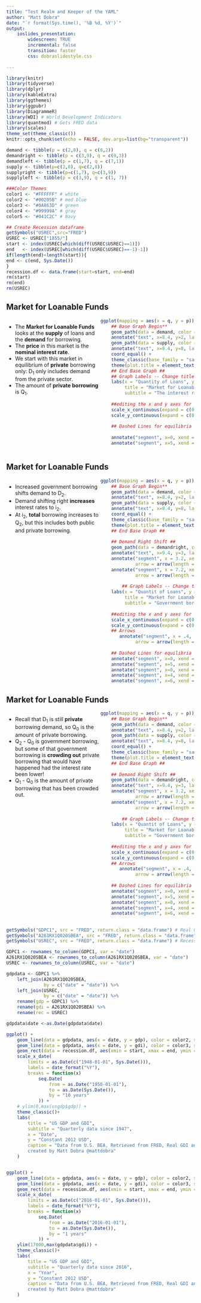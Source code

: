 ```yaml
---
title: "Test Realm and Keeper of the YAML"
author: "Matt Dobra"
date: "`r format(Sys.time(), '%B %d, %Y')`"
output: 
    ioslides_presentation:
        widescreen: TRUE
        incremental: false
        transition: faster
        css: dobraslidestyle.css
      
---
```

```r
library(knitr)
library(tidyverse)
library(dplyr)
library(kableExtra)
library(ggthemes)
library(ggpubr)
library(DiagrammeR)
library(WDI) # World Development Indicators
library(quantmod) # Gets FRED data
library(scales)
theme_set(theme_classic())
knitr::opts_chunk$set(echo = FALSE, dev.args=list(bg="transparent"))

demand <- tibble(p = c(2,8), q = c(8,2))
demandright <- tibble(p = c(3,9), q = c(9,3))
demandleft <- tibble(p = c(1,7), q = c(7,1))
supply <- tibble(p=c(2,8), q=c(2,8))
supplyright <- tibble(p=c(1,7), q=c(3,9))
supplyleft <- tibble(p = c(3,9), q = c(1, 7))

###Color Themes
color1 <- "#FFFFFF" # white
color2 <- "#00205B" # med blue
color3 <- "#0A863D" # green
color4 <- "#99999A" # gray
color5 <- "#041C2C" # Navy

## Create Recession dataframe
getSymbols("USREC",src="FRED")
USREC <- USREC["1855/"]
start <- index(USREC[which(diff(USREC$USREC)==1)])
end   <- index(USREC[which(diff(USREC$USREC)==-1)-1])
if(length(end)<length(start)){
end <- c(end, Sys.Date())    
}
recession.df <- data.frame(start=start, end=end)
rm(start)
rm(end)
rm(USREC)

```


## Market for Loanable Funds

<div style="float: left; width: 50%;">

- The **Market for Loanable Funds** looks at the **supply** of loans and the **demand** for borrowing. 
- The **price** in this market is the **nominal interest rate**.
- We start with this market in equilibrium of **private** borrowing only: D~1~ only includes demand from the private sector.
- The amount of **private borrowing** is Q~1~.

</div>
```r


ggplot(mapping = aes(x = q, y = p)) + 
    ## Base Graph Begin**
    geom_path(data = demand, color = color2, size = 1.2) + 
    annotate("text", x=8.4, y=2, label = "D[1]", color = color2, size = 6, parse = TRUE) +
    geom_path(data = supply, color = color3, size = 1.2) + 
    annotate("text", x=8.4, y=8, label = "S[1]", color = color3, size = 6, parse = TRUE) +
    coord_equal() +
    theme_classic(base_family = "sans") +
    theme(plot.title = element_text(size = rel(1.4))) +
    ## End Base Graph ##
    ## Graph Labels -- Change title and subtitle as needed ##
    labs(x = "Quantity of Loans", y = "Interest Rate",
         title = "Market for Loanable Funds",
         subtitle = "The interest rate serves as the price in this market") + # Subtitle
    
    ##editing the x and y axes for the equilibria.  If dots aren't needed, still need to keep limit and expand##
    scale_x_continuous(expand = c(0,0), limit = c(0,10), breaks = c(5), labels = expression(Q[1])) + ## Set breaks = equilibrium Q
    scale_y_continuous(expand = c(0,0), limit = c(0,10), breaks = c(5), labels = expression(i[1])) + ## Set breaks = equilibrium Q
  
    ## Dashed Lines for equilibria
    
    annotate("segment", x=0, xend = 5, y = 5, yend = 5, linetype = "dotted") + # horizontal line
    annotate("segment", x=5, xend = 5, y = 0, yend = 5, linetype = "dotted") # vertical line



```

## Market for Loanable Funds

<div style="float: left; width: 50%;">

- Increased government borrowing shifts demand to D~2~.
- Demand shifting right **increases** interest rates to i~2~.
- At i~2~, **total** borrowing increases to Q~2~, but this includes both public and private borrowing.


</div>

```r
ggplot(mapping = aes(x = q, y = p)) + 
    ## Base Graph Begin**
    geom_path(data = demand, color = color2, size = 1.2) + 
    annotate("text", x=8.4, y=2, label = "D[1]", color = color2, size = 6, parse = TRUE) +
    geom_path(data = supply, color = color3, size = 1.2) + 
    annotate("text", x=8.4, y=8, label = "S[1]", color = color3, size = 6, parse = TRUE) +
    coord_equal() +
    theme_classic(base_family = "sans") +
    theme(plot.title = element_text(size = rel(1.4))) +
    ## End Base Graph ##
    
    ## Demand Right Shift ##
    geom_path(data = demandright, color = color2, size = 1.2, linetype = "dashed") + 
    annotate("text", x=9.4, y=3, label = "D[2]", color = color2, size = 6, parse = TRUE) +
    annotate("segment", x = 3.2, xend = 3.8, y = 7.2, yend = 7.8,
             arrow = arrow(length = unit(.5, "lines")), colour = color4, size = 1) +
    annotate("segment", x = 7.2, xend = 7.8, y = 3.2, yend = 3.8,
             arrow = arrow(length = unit(.5, "lines")), colour = color4, size = 1) +
    
        ## Graph Labels -- Change title and subtitle as needed ##
    labs(x = "Quantit of Loans", y = "Interest Rate",
         title = "Market for Loanable Funds",
         subtitle = "Government borrowing crowds out private borrowing") + # Subtitle
    
    ##editing the x and y axes for the equilibria.  If dots aren't needed, still need to keep limit and expand##
    scale_x_continuous(expand = c(0,0), limit = c(0,10), breaks = c(4,5,6), labels = expression(Q[0],Q[1], Q[2])) + ## Set breaks = equilibrium Q
    scale_y_continuous(expand = c(0,0), limit = c(0,10), breaks = c(5,6), labels = expression(i[1], i[2])) + ## Set breaks = equilibrium Q
    ## Arrows
       annotate("segment", x = .4, xend = .4, y = 5.2, yend = 5.8,
             arrow = arrow(length = unit(.5, "lines")), colour = color4, size = 1) +    
  
    ## Dashed Lines for equilibria
    annotate("segment", x=0, xend = 5, y = 5, yend = 5, linetype = "dotted") + # horizontal line
    annotate("segment", x=5, xend = 5, y = 0, yend = 5, linetype = "dotted") + # vertical line
    annotate("segment", x=0, xend = 6, y = 6, yend = 6, linetype = "dotted") + # horizontal line
    annotate("segment", x=4, xend = 4, y = 0, yend = 6, linetype = "dotted") + # vertical line
    annotate("segment", x=6, xend = 6, y = 0, yend = 6, linetype = "dotted") # vertical line

```

## Market for Loanable Funds

<div style="float: left; width: 50%;">

- Recall that D~1~ is still **private** borrowing demand, so Q~0~ is the amount of private borrowing.
- Q~2~ - Q~0~ is government borrowing, but some of that government borrowing is **crowding out** private borrowing that would have happened had the interest rate been lower!
- Q~1~ - Q~0~ is the amount of private borrowing that has been crowded out.

</div>

```r
ggplot(mapping = aes(x = q, y = p)) + 
    ## Base Graph Begin**
    geom_path(data = demand, color = color2, size = 1.2) + 
    annotate("text", x=8.4, y=2, label = "D[1]", color = color2, size = 6, parse = TRUE) +
    geom_path(data = supply, color = color3, size = 1.2) + 
    annotate("text", x=8.4, y=8, label = "S[1]", color = color3, size = 6, parse = TRUE) +
    coord_equal() +
    theme_classic(base_family = "sans") +
    theme(plot.title = element_text(size = rel(1.4))) +
    ## End Base Graph ##
    
    ## Demand Right Shift ##
    geom_path(data = demandright, color = color2, size = 1.2, linetype = "dashed") + 
    annotate("text", x=9.4, y=3, label = "D[2]", color = color2, size = 6, parse = TRUE) +
    annotate("segment", x = 3.2, xend = 3.8, y = 7.2, yend = 7.8,
             arrow = arrow(length = unit(.5, "lines")), colour = color4, size = 1) +
    annotate("segment", x = 7.2, xend = 7.8, y = 3.2, yend = 3.8,
             arrow = arrow(length = unit(.5, "lines")), colour = color4, size = 1) +
    
        ## Graph Labels -- Change title and subtitle as needed ##
    labs(x = "Quantit of Loans", y = "Interest Rate",
         title = "Market for Loanable Funds",
         subtitle = "Government borrowing crowds out private borrowing") + # Subtitle
    
    ##editing the x and y axes for the equilibria.  If dots aren't needed, still need to keep limit and expand##
    scale_x_continuous(expand = c(0,0), limit = c(0,10), breaks = c(4,5,6), labels = expression(Q[0],Q[1], Q[2])) + ## Set breaks = equilibrium Q
    scale_y_continuous(expand = c(0,0), limit = c(0,10), breaks = c(5,6), labels = expression(i[1], i[2])) + ## Set breaks = equilibrium Q
    ## Arrows
       annotate("segment", x = .4, xend = .4, y = 5.2, yend = 5.8,
             arrow = arrow(length = unit(.5, "lines")), colour = color4, size = 1) +    
  
    ## Dashed Lines for equilibria
    annotate("segment", x=0, xend = 5, y = 5, yend = 5, linetype = "dotted") + # horizontal line
    annotate("segment", x=5, xend = 5, y = 0, yend = 5, linetype = "dotted") + # vertical line
    annotate("segment", x=0, xend = 6, y = 6, yend = 6, linetype = "dotted") + # horizontal line
    annotate("segment", x=4, xend = 4, y = 0, yend = 6, linetype = "dotted") + # vertical line
    annotate("segment", x=6, xend = 6, y = 0, yend = 6, linetype = "dotted") # vertical line

```

## 

```r
getSymbols("GDPC1", src = "FRED", return.class = "data.frame") # Real Quarterly US GDP 
getSymbols("A261RX1Q020SBEA", src = "FRED", return.class = "data.frame") # Real Quarterly US GDI
getSymbols("USREC", src = "FRED", return.class = "data.frame") # Recession dates

GDPC1 <- rownames_to_column(GDPC1, var = "date")
A261RX1Q020SBEA <- rownames_to_column(A261RX1Q020SBEA, var = "date")
USREC <- rownames_to_column(USREC, var = "date")

gdpdata <- GDPC1 %>% 
    left_join(A261RX1Q020SBEA,
              by = c("date" = "date")) %>% 
    left_join(USREC,
              by = c("date" = "date")) %>% 
    rename(gdp = GDPC1) %>% 
    rename(gdi = A261RX1Q020SBEA) %>% 
    rename(rec = USREC)

gdpdata$date <-as.Date(gdpdata$date)

```

```r

ggplot() +
    geom_line(data = gdpdata, aes(x = date, y = gdp), color = color2, size = 1.2) + 
    geom_line(data = gdpdata, aes(x = date, y = gdi), color = color3, size = 1.2) +
    geom_rect(data = recession.df, aes(xmin = start, xmax = end, ymin = -Inf, ymax = +Inf), fill = color5, alpha = .3) +
    scale_x_date(
        limits = as.Date(c("1948-01-01", Sys.Date())),
        labels = date_format("%Y"),
        breaks = function(x)
            seq.Date(
                from = as.Date("1950-01-01"),
                to = as.Date(Sys.Date()),
                by = "10 years"
            )) +
    # ylim(0,max(usgdp$gdp)) +
    theme_classic()+
    labs(
        title = "US GDP and GDI",
        subtitle = "Quarterly data since 1947",
        x = "Date",
        y = "Constant 2012 USD",
        caption = "Data from U.S. BEA, Retrieved from FRED, Real GDI and GDP
        created by Matt Dobra @mattdobra"
    ) 



```


```r

ggplot() +
    geom_line(data = gdpdata, aes(x = date, y = gdp), color = color2, size = 1.2) + 
    geom_line(data = gdpdata, aes(x = date, y = gdi), color = color3, size = 1.2) +
    geom_rect(data = recession.df, aes(xmin = start, xmax = end, ymin = -Inf, ymax = +Inf), fill = color5, alpha = .3) +
    scale_x_date(
        limits = as.Date(c("2016-01-01", Sys.Date())),
        labels = date_format("%Y"),
        breaks = function(x)
            seq.Date(
                from = as.Date("2016-01-01"),
                to = as.Date(Sys.Date()),
                by = "1 years"
            )) +
    ylim(17000,max(gdpdata$gdi)) +
    theme_classic()+
    labs(
        title = "US GDP and GDI",
        subtitle = "Quarterly data since 2016",
        x = "Year",
        y = "Constant 2012 USD",
        caption = "Data from U.S. BEA, Retrieved from FRED, Real GDI and GDP
        created by Matt Dobra @mattdobra"
    ) 



```

